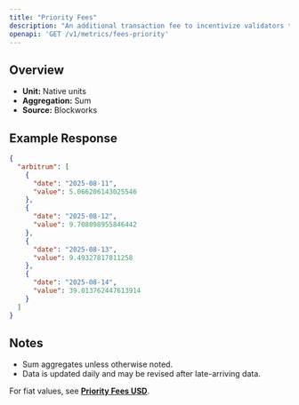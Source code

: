 ```yaml
---
title: "Priority Fees"
description: "An additional transaction fee to incentivize validators to prioritize and execute transactions."
openapi: 'GET /v1/metrics/fees-priority'
---
```


## Overview

- **Unit:** Native units
- **Aggregation:** Sum
- **Source:** Blockworks

## Example Response

```json
{
  "arbitrum": [
    {
      "date": "2025-08-11",
      "value": 5.066206143025546
    },
    {
      "date": "2025-08-12",
      "value": 9.708098955846442
    },
    {
      "date": "2025-08-13",
      "value": 9.49327817811258
    },
    {
      "date": "2025-08-14",
      "value": 39.013762447613914
    }
  ]
}
```

## Notes
- Sum aggregates unless otherwise noted.
- Data is updated daily and may be revised after late-arriving data.


<Note>For fiat values, see **[Priority Fees USD](./fees-priority-usd)**.</Note>